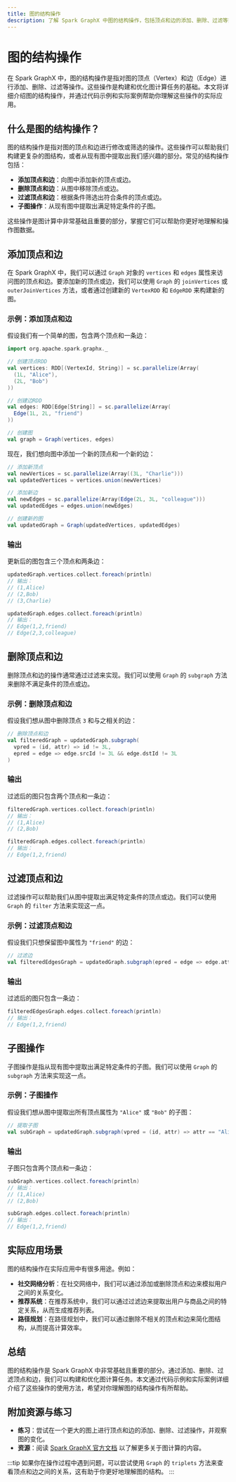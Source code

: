 ```yaml
---
title: 图的结构操作
description: 了解 Spark GraphX 中图的结构操作，包括顶点和边的添加、删除、过滤等操作，以及如何通过这些操作构建和优化图计算任务。
---
```


# 图的结构操作

在 Spark GraphX 中，图的结构操作是指对图的顶点（Vertex）和边（Edge）进行添加、删除、过滤等操作。这些操作是构建和优化图计算任务的基础。本文将详细介绍图的结构操作，并通过代码示例和实际案例帮助你理解这些操作的实际应用。

## 什么是图的结构操作？

图的结构操作是指对图的顶点和边进行修改或筛选的操作。这些操作可以帮助我们构建更复杂的图结构，或者从现有图中提取出我们感兴趣的部分。常见的结构操作包括：

- **添加顶点和边**：向图中添加新的顶点或边。
- **删除顶点和边**：从图中移除顶点或边。
- **过滤顶点和边**：根据条件筛选出符合条件的顶点或边。
- **子图操作**：从现有图中提取出满足特定条件的子图。

这些操作是图计算中非常基础且重要的部分，掌握它们可以帮助你更好地理解和操作图数据。

## 添加顶点和边

在 Spark GraphX 中，我们可以通过 `Graph` 对象的 `vertices` 和 `edges` 属性来访问图的顶点和边。要添加新的顶点或边，我们可以使用 `Graph` 的 `joinVertices` 或 `outerJoinVertices` 方法，或者通过创建新的 `VertexRDD` 和 `EdgeRDD` 来构建新的图。

### 示例：添加顶点和边

假设我们有一个简单的图，包含两个顶点和一条边：

```scala
import org.apache.spark.graphx._

// 创建顶点RDD
val vertices: RDD[(VertexId, String)] = sc.parallelize(Array(
  (1L, "Alice"),
  (2L, "Bob")
))

// 创建边RDD
val edges: RDD[Edge[String]] = sc.parallelize(Array(
  Edge(1L, 2L, "friend")
))

// 创建图
val graph = Graph(vertices, edges)
```

现在，我们想向图中添加一个新的顶点和一个新的边：

```scala
// 添加新顶点
val newVertices = sc.parallelize(Array((3L, "Charlie")))
val updatedVertices = vertices.union(newVertices)

// 添加新边
val newEdges = sc.parallelize(Array(Edge(2L, 3L, "colleague")))
val updatedEdges = edges.union(newEdges)

// 创建新的图
val updatedGraph = Graph(updatedVertices, updatedEdges)
```

### 输出

更新后的图包含三个顶点和两条边：

```scala
updatedGraph.vertices.collect.foreach(println)
// 输出：
// (1,Alice)
// (2,Bob)
// (3,Charlie)

updatedGraph.edges.collect.foreach(println)
// 输出：
// Edge(1,2,friend)
// Edge(2,3,colleague)
```

## 删除顶点和边

删除顶点和边的操作通常通过过滤来实现。我们可以使用 `Graph` 的 `subgraph` 方法来删除不满足条件的顶点或边。

### 示例：删除顶点和边

假设我们想从图中删除顶点 `3` 和与之相关的边：

```scala
// 删除顶点和边
val filteredGraph = updatedGraph.subgraph(
  vpred = (id, attr) => id != 3L,
  epred = edge => edge.srcId != 3L && edge.dstId != 3L
)
```

### 输出

过滤后的图只包含两个顶点和一条边：

```scala
filteredGraph.vertices.collect.foreach(println)
// 输出：
// (1,Alice)
// (2,Bob)

filteredGraph.edges.collect.foreach(println)
// 输出：
// Edge(1,2,friend)
```

## 过滤顶点和边

过滤操作可以帮助我们从图中提取出满足特定条件的顶点或边。我们可以使用 `Graph` 的 `filter` 方法来实现这一点。

### 示例：过滤顶点和边

假设我们只想保留图中属性为 `"friend"` 的边：

```scala
// 过滤边
val filteredEdgesGraph = updatedGraph.subgraph(epred = edge => edge.attr == "friend")
```

### 输出

过滤后的图只包含一条边：

```scala
filteredEdgesGraph.edges.collect.foreach(println)
// 输出：
// Edge(1,2,friend)
```

## 子图操作

子图操作是指从现有图中提取出满足特定条件的子图。我们可以使用 `Graph` 的 `subgraph` 方法来实现这一点。

### 示例：子图操作

假设我们想从图中提取出所有顶点属性为 `"Alice"` 或 `"Bob"` 的子图：

```scala
// 提取子图
val subGraph = updatedGraph.subgraph(vpred = (id, attr) => attr == "Alice" || attr == "Bob")
```

### 输出

子图只包含两个顶点和一条边：

```scala
subGraph.vertices.collect.foreach(println)
// 输出：
// (1,Alice)
// (2,Bob)

subGraph.edges.collect.foreach(println)
// 输出：
// Edge(1,2,friend)
```

## 实际应用场景

图的结构操作在实际应用中有很多用途。例如：

- **社交网络分析**：在社交网络中，我们可以通过添加或删除顶点和边来模拟用户之间的关系变化。
- **推荐系统**：在推荐系统中，我们可以通过过滤边来提取出用户与商品之间的特定关系，从而生成推荐列表。
- **路径规划**：在路径规划中，我们可以通过删除不相关的顶点和边来简化图结构，从而提高计算效率。

## 总结

图的结构操作是 Spark GraphX 中非常基础且重要的部分。通过添加、删除、过滤顶点和边，我们可以构建和优化图计算任务。本文通过代码示例和实际案例详细介绍了这些操作的使用方法，希望对你理解图的结构操作有所帮助。

## 附加资源与练习

- **练习**：尝试在一个更大的图上进行顶点和边的添加、删除、过滤操作，并观察图的变化。
- **资源**：阅读 [Spark GraphX 官方文档](https://spark.apache.org/docs/latest/graphx-programming-guide.html) 以了解更多关于图计算的内容。

:::tip
如果你在操作过程中遇到问题，可以尝试使用 `Graph` 的 `triplets` 方法来查看顶点和边之间的关系，这有助于你更好地理解图的结构。
:::